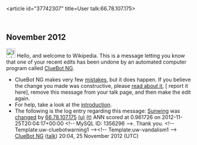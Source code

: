 <article id="37742307" title=User talk:66.78.107.175>
	<talkpage id="37742307" title="User talk:66.78.107.175">


== November 2012 ==
[[Image:Information.svg|left|25px|alt=|link=]] Hello, and welcome to Wikipedia. This is a message letting you know that one of your recent edits has been undone by an automated computer program called [[User:ClueBot NG|ClueBot NG]].
{{clear}}
* ClueBot NG makes very few [[User:ClueBot NG#Information About False Positives|mistakes]], but it does happen. If you believe the change you made was constructive, please [[User:ClueBot NG#Information About False Positives|read about it]], [{{User:ClueBot NG/Warnings/FPReport|1356296}} report it here], remove this message from your talk page, and then make the edit again.
* For help, take a look at the [[Wikipedia:Introduction|introduction]].
* The following is the log entry regarding this message: [[Sunwing]] was [http://en.wikipedia.org/w/index.php?title=Sunwing&amp;diff=524839868&amp;oldid=524828491 changed] by [[Special:Contributions/66.78.107.175|66.78.107.175]] [[User:66.78.107.175|(u)]] [[User talk:66.78.107.175|(t)]] ANN scored at 0.961726 on 2012-11-25T20:04:17+00:00 &lt;!-- MySQL ID: 1356296 --&gt;. Thank you. &lt;!-- Template:uw-cluebotwarning1 --&gt;&lt;!-- Template:uw-vandalism1 --&gt; [[User:ClueBot NG|ClueBot NG]] ([[User talk:ClueBot NG|talk]]) 20:04, 25 November 2012 (UTC)
	</talkpage>
</article>